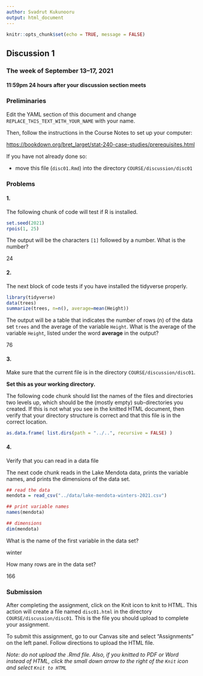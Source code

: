 ```yaml
---
author: Svadrut Kukunooru
output: html_document
---
```


```r
knitr::opts_chunk$set(echo = TRUE, message = FALSE)
```

## Discussion 1

### The week of September 13--17, 2021
#### 11:59pm 24 hours after your discussion section meets

### Preliminaries

Edit the YAML section of this document and change `REPLACE_THIS_TEXT_WITH_YOUR_NAME` with your name.

Then, follow the instructions in the Course Notes to set up your computer:

[https://bookdown.org/bret_larget/stat-240-case-studies/prerequisites.html](https://bookdown.org/bret_larget/stat-240-case-studies/prerequisites.html)

If you have not already done so:

- move this file (`disc01.Rmd`) into the directory `COURSE/discussion/disc01`

### Problems

#### 1.

The following chunk of code will test if R is installed.

```r
set.seed(2021)
rpois(1, 25)
```

The output will be the characters `[1]` followed by a number. What is the number?

24

#### 2.

The next block of code tests if you have installed the tidyverse properly.
 
```r
library(tidyverse)
data(trees)
summarize(trees, n=n(), average=mean(Height))
```

The output will be a table that indicates the number of rows (n) of the data set `trees` and the average of the variable `Height`. What is the average of the variable `Height`, listed under the word **average** in the output?

76

#### 3.

Make sure that the current file is in the directory `COURSE/discussion/disc01`.

**Set this as your working directory.**

The following code chunk should list the names of the files and directories two levels up, which should be the (mostly empty) sub-directories you created.
If this is not what you see in the knitted HTML document,
then verify that your directory structure is correct and that this file is in the correct location.

```r
as.data.frame( list.dirs(path = "../..", recursive = FALSE) )
```

#### 4.

Verify that you can read in a data file

The next code chunk reads in the Lake Mendota data, prints the variable names, and prints the dimensions of the data set.

```r
## read the data
mendota = read_csv("../data/lake-mendota-winters-2021.csv")

## print variable names
names(mendota)

## dimensions
dim(mendota)
```

What is the name of the first variable in the data set?

winter

How many rows are in the data set?

166

### Submission

After completing the assignment,
click on the Knit icon to knit to HTML.
This action will create a file named `disc01.html` in the directory `COURSE/discussion/disc01`.
This is the file you should upload to complete your assignment.

To submit this assignment, go to our Canvas site and select "Assignments" on the left panel.
Follow directions to upload the HTML file.

*Note: do not upload the .Rmd file. Also, if you knitted to PDF or Word instead of HTML, click the small down arrow to the right of the `Knit` icon and select `Knit to HTML`* 
  
  
